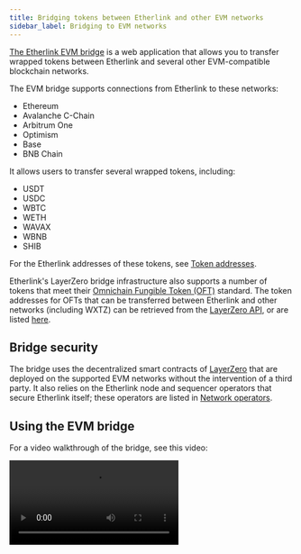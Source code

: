 ```yaml
---
title: Bridging tokens between Etherlink and other EVM networks
sidebar_label: Bridging to EVM networks
---
```



[The Etherlink EVM bridge](https://bridge.etherlink.com/evm) is a web application that allows you to transfer wrapped tokens between Etherlink and several other EVM-compatible blockchain networks.

The EVM bridge supports connections from Etherlink to these networks:

- Ethereum
- Avalanche C-Chain
- Arbitrum One
- Optimism
- Base
- BNB Chain

It allows users to transfer several wrapped tokens, including:

- USDT
- USDC
- WBTC
- WETH
- WAVAX
- WBNB
- SHIB

For the Etherlink addresses of these tokens, see [Token addresses](#token-addresses).

Etherlink's LayerZero bridge infrastructure also supports a number of tokens that meet their [Omnichain Fungible Token (OFT)](https://docs.layerzero.network/v2/developers/evm/oft/quickstart) standard.
The token addresses for OFTs that can be transferred between Etherlink and other networks (including WXTZ) can be retrieved from the [LayerZero API](https://docs.layerzero.network/v2/tools/api/oft), or are listed [here](#token-addresses).

## Bridge security

The bridge uses the decentralized smart contracts of [LayerZero](https://layerzero.network/) that are deployed on the supported EVM networks without the intervention of a third party.
It also relies on the Etherlink node and sequencer operators that secure Etherlink itself; these operators are listed in [Network operators](/network/operators).

## Using the EVM bridge

For a video walkthrough of the bridge, see this video:

<Video src="https://www.loom.com/embed/6a1bb548a5c7439fafdb328b4785adca?sid=bfeed550-9191-4fea-b274-453ff1f1caf9"/>

![Overview of the EVM bridge](/img/wab-details.png)

1. Go to the Etherlink EVM bridge at https://bridge.etherlink.com/evm.

1. Click the **Connect** button and connect your EVM wallet.

1. Select the source network from which to bridge tokens to Etherlink, or select Etherlink as the source network to bridge tokens out of Etherlink.

1. Next to the source network, click the source token and select the token to transfer from the source network.
The interface shows all bridgeable tokens across all available networks and your token balances.

1. Enter the number of tokens to bridge out of the source network.

1. Select the target network and token.

   The page shows the amount of tokens that you will receive on the target chain and the fees for the token transfer in the native gas token of the source chain.

   **You must ensure that you have enough tokens on the source chain to pay the fees.**

1. Set the other parameters for the transfer, including the **Gas on destination** and **Slippage tolerance** fields.

   :::note Gas on destination
   Interacting with Etherlink requires XTZ (its native token) to pay for gas fees.
   As part of your bridging transaction, you can choose to send up to 0.1 XTZ to your Etherlink wallet address to pay for fees for later transactions and interact with the Etherlink ecosystem.
   The cost of this XTZ is added to the fees that you pay for the transfer.
   By default, the bridge adds 0.1 XTZ if the destination account has no XTZ.
   :::

1. To make the transfer, click **Transfer** and confirm the transfer in your wallet.

The bridge shows a popup with a link to [LayerZero Scan](https://layerzeroscan.com/) where you can observe the progress of the bridge transaction and see an estimated time to completion.
When the status changes to "completed," the tokens are in your EVM account.
If you don't see the tokens, you may need to import the token into your wallet on the destination network.

## Troubleshooting

The transfer button can show these errors:

- **Insufficient Balance**

   You entered a higher amount of tokens than you hold in your account.
   Reduce the amount you want to transfer or add more tokens to your wallet.

- **Not Enough Native for Gas**

   You must own more gas on the source chain to pay the required fees.
   Send more of the source chain's native gas token to your wallet.

- **Select Different Chain**

   The source and destination chains are not compatible.
   This bridge is for moving tokens in and out of Etherlink, not for moving tokens between other networks.

- **Transfer Cap Reached**

   The bridge cannot transfer the amount of tokens that you have selected.
   Select a smaller amount to transfer.

   This error can occur for bridgeable tokens that exist on multiple networks (ETH/WETH, USDT and USDC).
   For example, if the bridge contract on Avalanche has 100 USDT, you can transfer no more than 100 USDT from Etherlink to Avalanche.

For further support, visit the [LayerZero Discord](https://discord-layerzero.netlify.app/discord).

If you have general questions about Etherlink, we welcome you to join the [Etherlink Discord Community](https://discord.com/invite/etherlink).

## Token addresses

:::note

Not all Etherlink tokens can be bridged to and from other chains.
See the tables below for the tokens that the bridge supports for each chain.

:::

### Etherlink

This table shows the Etherlink address of tokens that you can bridge between Etherlink and certain other chains:

<table class="customTableContainer">
  <thead>
    <tr>
      <th>Symbol</th>
      <th>Name</th>
      <th>Mainnet address</th>
    </tr>
  </thead>
  <tbody>
    <tr>
      <td>USDC</td>
      <td>USD Coin</td>
      <td><InlineCopy code="0x796Ea11Fa2dD751eD01b53C372fFDB4AAa8f00F9" href="https://explorer.etherlink.com/address/0x796Ea11Fa2dD751eD01b53C372fFDB4AAa8f00F9" abbreviate="5,4"></InlineCopy></td>
    </tr>

    <tr>
      <td>USDT</td>
      <td>Tether USD</td>
      <td><InlineCopy code="0x2C03058C8AFC06713be23e58D2febC8337dbfE6A" href="https://explorer.etherlink.com/address/0x2C03058C8AFC06713be23e58D2febC8337dbfE6A" abbreviate="5,4"></InlineCopy></td>
    </tr>

    <tr>
      <td>WBTC</td>
      <td>Wrapped BTC</td>
      <td><InlineCopy href="https://explorer.etherlink.com/address/0xbFc94CD2B1E55999Cfc7347a9313e88702B83d0F" code="0xbFc94CD2B1E55999Cfc7347a9313e88702B83d0F" abbreviate="5,4"></InlineCopy></td>
    </tr>

    <tr>
      <td>WETH</td>
      <td>Wrapped Ether</td>
      <td><InlineCopy code="0xfc24f770F94edBca6D6f885E12d4317320BcB401" href="https://explorer.etherlink.com/address/0xfc24f770F94edBca6D6f885E12d4317320BcB401" abbreviate="5,4"></InlineCopy></td>
    </tr>

    <tr>
      <td>WBNB</td>
      <td>Wrapped BNB</td>
      <td><InlineCopy href="https://explorer.etherlink.com/address/0xaA40A1cc1561c584B675cbD12F1423A32E2a0d8C" code="0xaA40A1cc1561c584B675cbD12F1423A32E2a0d8C" abbreviate="5,4"></InlineCopy></td>
    </tr>

    <tr>
      <td>WAVAX</td>
      <td>Wrapped AVAX</td>
      <td><InlineCopy href="https://explorer.etherlink.com/address/0xe820995cD39B6E09EAa7e4e16337184b4A61B644" code="0xe820995cD39B6E09EAa7e4e16337184b4A61B644" abbreviate="5,4"></InlineCopy></td>
    </tr>

    <tr>
      <td>SHIB</td>
      <td>SHIBA INU</td>
      <td><InlineCopy href="https://explorer.etherlink.com/address/0xBBD1F50A212357067318a84179892684e1Ac5181" code="0xBBD1F50A212357067318a84179892684e1Ac5181" abbreviate="5,4"></InlineCopy></td>
    </tr>
  </tbody>
</table>


These tables show the addresses of the equivalent tokens on other networks:

### Ethereum

<table class="customTableContainer">
<thead>
  <tr>
    <th>Symbol</th>
    <th>Name</th>
    <th>Mainnet address</th>
  </tr>
</thead>
<tbody>

<tr>
  <td>USDC</td>
  <td>USD Coin</td>
  <td><InlineCopy href="https://etherscan.io/address/0xA0b86991c6218b36c1d19D4a2e9Eb0cE3606eB48" code="0xA0b86991c6218b36c1d19D4a2e9Eb0cE3606eB48" abbreviate="5,4"></InlineCopy></td>
</tr>
<tr>
  <td>USDT</td>
  <td>Tether USD</td>
  <td><InlineCopy href="https://etherscan.io/address/0xdAC17F958D2ee523a2206206994597C13D831ec7" code="0xdAC17F958D2ee523a2206206994597C13D831ec7" abbreviate="5,4"></InlineCopy></td>
</tr>
<tr>
  <td>WBTC</td>
  <td>Wrapped BTC</td>
  <td><InlineCopy href="https://etherscan.io/address/0x2260FAC5E5542a773Aa44fBCfeDf7C193bc2C599" code="0x2260FAC5E5542a773Aa44fBCfeDf7C193bc2C599" abbreviate="5,4"></InlineCopy></td>
</tr>
<tr>
  <td>WETH</td>
  <td>Wrapped Ether</td>
  <td><InlineCopy href="https://etherscan.io/address/0xC02aaA39b223FE8D0A0e5C4F27eAD9083C756Cc2" code="0xC02aaA39b223FE8D0A0e5C4F27eAD9083C756Cc2" abbreviate="5,4"></InlineCopy></td>
</tr>
<tr>
  <td>SHIB</td>
  <td>SHIBA INU</td>
  <td><InlineCopy href="https://etherscan.io/address/0x95aD61b0a150d79219dCF64E1E6Cc01f0B64C4cE" code="0x95aD61b0a150d79219dCF64E1E6Cc01f0B64C4cE" abbreviate="5,4"></InlineCopy></td>
</tr>

</tbody>
</table>

### Arbitrum One

<table class="customTableContainer">
<thead>
  <tr>
    <th>Name</th>
    <th>Symbol</th>
    <th>Mainnet address</th>
  </tr>
</thead>
<tbody>

<tr>
  <td>USDC</td>
  <td>USD Coin</td>
  <td><InlineCopy href="https://arbiscan.io/address/0xaf88d065e77c8cC2239327C5EDb3A432268e5831" code="0xaf88d065e77c8cC2239327C5EDb3A432268e5831" abbreviate="5,4"></InlineCopy></td>
</tr>
<tr>
  <td>USDT</td>
  <td>Tether USD</td>
  <td><InlineCopy href="https://arbiscan.io/address/0xFd086bC7CD5C481DCC9C85ebE478A1C0b69FCbb9" code="0xFd086bC7CD5C481DCC9C85ebE478A1C0b69FCbb9" abbreviate="5,4"></InlineCopy></td>
</tr>
<tr>
  <td>WBTC</td>
  <td>Wrapped BTC</td>
  <td><InlineCopy href="https://arbiscan.io/address/0x2f2a2543B76A4166549F7aaB2e75Bef0aefC5B0f" code="0x2f2a2543B76A4166549F7aaB2e75Bef0aefC5B0f" abbreviate="5,4"></InlineCopy></td>
</tr>
<tr>
  <td>WETH</td>
  <td>Wrapped Ether</td>
  <td><InlineCopy href="https://arbiscan.io/address/0x82aF49447D8a07e3bd95BD0d56f35241523fBab1" code="0x82aF49447D8a07e3bd95BD0d56f35241523fBab1" abbreviate="5,4"></InlineCopy></td>
</tr>

</tbody>
</table>

### Base

<table class="customTableContainer">
<thead>
<tr>
  <th>Name</th>
  <th>Symbol</th>
  <th>Mainnet address</th>
</tr>
</thead>
<tbody>

<tr>
  <td>USDC</td>
  <td>USD Coin</td>
  <td><InlineCopy href="https://basescan.org/address/0x833589fCD6eDb6E08f4c7C32D4f71b54bdA02913" code="0x833589fCD6eDb6E08f4c7C32D4f71b54bdA02913" abbreviate="5,4"></InlineCopy></td>
</tr>
<tr>
  <td>WETH</td>
  <td>Wrapped Ether</td>
  <td><InlineCopy href="https://basescan.org/address/0x4200000000000000000000000000000000000006" code="0x4200000000000000000000000000000000000006" abbreviate="5,4"></InlineCopy></td>
</tr>

</tbody>
</table>

### Optimism

<table class="customTableContainer">
<thead>
<tr>
  <th>Name</th>
  <th>Symbol</th>
  <th>Mainnet address</th>
</tr>
</thead>
<tbody>

<tr>
  <td>USDC</td>
  <td>USD Coin</td>
  <td><InlineCopy href="https://optimistic.etherscan.io/address/0x0b2C639c533813f4Aa9D7837CAf62653d097Ff85" code="0x0b2C639c533813f4Aa9D7837CAf62653d097Ff85" abbreviate="5,4"></InlineCopy></td>
</tr>
<tr>
  <td>USDT</td>
  <td>Tether USD</td>
  <td><InlineCopy href="https://optimistic.etherscan.io/address/0x94b008aA00579c1307B0EF2c499aD98a8ce58e58" code="0x94b008aA00579c1307B0EF2c499aD98a8ce58e58" abbreviate="5,4"></InlineCopy></td>
</tr>
<tr>
  <td>WETH</td>
  <td>Wrapped Ether</td>
  <td><InlineCopy href="https://optimistic.etherscan.io/address/0x4200000000000000000000000000000000000006" code="0x4200000000000000000000000000000000000006" abbreviate="5,4"></InlineCopy></td>
</tr>

</tbody>
</table>

### BNB Chain

<table class="customTableContainer">
<thead>
<tr>
  <th>Name</th>
  <th>Symbol</th>
  <th>Mainnet address</th>
</tr>
</thead>
<tbody>

<tr>
  <td>USDC</td>
  <td>USD Coin</td>
  <td><InlineCopy href="https://bscscan.com/address/0x8ac76a51cc950d9822d68b83fe1ad97b32cd580d" code="0x8ac76a51cc950d9822d68b83fe1ad97b32cd580d" abbreviate="5,4"></InlineCopy></td>
</tr>
<tr>
  <td>USDT</td>
  <td>Tether USD</td>
  <td><InlineCopy href="https://bscscan.com/address/0x55d398326f99059ff775485246999027b3197955" code="0x55d398326f99059ff775485246999027b3197955" abbreviate="5,4"></InlineCopy></td>
</tr>
<tr>
  <td>WBNB</td>
  <td>Wrapped BNB</td>
  <td><InlineCopy href="https://bscscan.com/token/0xbb4cdb9cbd36b01bd1cbaebf2de08d9173bc095c" code="0xbb4cdb9cbd36b01bd1cbaebf2de08d9173bc095c" abbreviate="5,4"></InlineCopy></td>
</tr>

</tbody>
</table>

### Avalanche C-Chain

<table class="customTableContainer">
<thead>
<tr>
  <th>Name</th>
  <th>Symbol</th>
  <th>Mainnet address</th>
</tr>
</thead>
<tbody>

<tr>
  <td>USDC</td>
  <td>USD Coin</td>
  <td><InlineCopy href="https://avascan.info/blockchain/c/address/0xB97EF9Ef8734C71904D8002F8b6Bc66Dd9c48a6E" code="0xB97EF9Ef8734C71904D8002F8b6Bc66Dd9c48a6E" abbreviate="5,4"></InlineCopy></td>
</tr>
<tr>
  <td>USDT</td>
  <td>Tether USD</td>
  <td><InlineCopy href="https://avascan.info/blockchain/c/address/0x9702230A8Ea53601f5cD2dc00fDBc13d4dF4A8c7" code="0x9702230A8Ea53601f5cD2dc00fDBc13d4dF4A8c7" abbreviate="5,4"></InlineCopy></td>
</tr>
<tr>
  <td>WAVAX</td>
  <td>Wrapped AVAX</td>
  <td><InlineCopy href="https://avascan.info/blockchain/c/address/0xB31f66AA3C1e785363F0875A1B74E27b85FD66c7" code="0xB31f66AA3C1e785363F0875A1B74E27b85FD66c7" abbreviate="5,4"></InlineCopy></td>
</tr>

</tbody>
</table>

## How bridging wrapped assets works

The Etherlink EVM bridge uses a [wrapped asset bridge](https://github.com/LayerZero-Labs/wrapped-asset-bridge) created by [LayerZero](https://layerzero.network/).
It works by maintaining liquidity pools on other networks and minting equivalent tokens on Etherlink.

When you bridge tokens from other networks to Etherlink, the bridge contracts lock the tokens in a liquidity pool on the source network, send a message over LayerZero's software to Etherlink, and mint tokens on Etherlink.
When you bridge tokens out of Etherlink, the contracts burn the tokens on Etherlink and unlock them in the liquidity pool on the target network.
Therefore, bridging tokens out of Etherlink is dependent on the liquidity pool on the target chain.
LayerZero also maintains Etherlink EVM and Smart Rollup nodes to verify that the transactions complete on Etherlink.

This diagram shows how the EVM bridge works:

![Overview of the EVM bridge, showing the interaction between contracts on other chains and Etherlink, moderated by LayerZero](/img/wrapped-asset-bridge.png)
{/* https://lucid.app/lucidchart/cac80916-85c8-455d-b50b-f265057dcc1b/edit */}

For more information, see the repository for the bridge: https://github.com/LayerZero-Labs/wrapped-asset-bridge.

## Bridge contract addresses

The verified contract code, ABI and historic transactions for the wrapped asset bridge on each supported network can be viewed at the following links.
Developers can integrate these contracts into their own cross-chain bridge if required.

### Mainnet wrapped asset bridge

<table class="customTableContainer">
<thead>
<tr>
  <th>Network</th>
  <th>Contract address</th>
</tr>
</thead>
<tbody>
<tr>
  <td>Etherlink</td>
  <td><InlineCopy href="https://explorer.etherlink.com/address/0x1f8E735f424B7A49A885571A2fA104E8C13C26c7" code="0x1f8E735f424B7A49A885571A2fA104E8C13C26c7" abbreviate="5,4"></InlineCopy></td>
</tr>
<tr>
  <td>Ethereum</td>
  <td><InlineCopy href="https://etherscan.io/address/0x1f8E735f424B7A49A885571A2fA104E8C13C26c7" code="0x1f8E735f424B7A49A885571A2fA104E8C13C26c7" abbreviate="5,4"></InlineCopy></td>
</tr>
<tr>
  <td>Arbitrum One</td>
  <td><InlineCopy href="https://arbiscan.io/address/0x1f8E735f424B7A49A885571A2fA104E8C13C26c7" code="0x1f8E735f424B7A49A885571A2fA104E8C13C26c7" abbreviate="5,4"></InlineCopy></td>
</tr>
<tr>
  <td>Base</td>
  <td><InlineCopy href="https://basescan.org/address/0x1f8E735f424B7A49A885571A2fA104E8C13C26c7" code="0x1f8E735f424B7A49A885571A2fA104E8C13C26c7" abbreviate="5,4"></InlineCopy></td>
</tr>
<tr>
  <td>Optimism</td>
  <td><InlineCopy href="https://optimistic.etherscan.io/address/0x1f8E735f424B7A49A885571A2fA104E8C13C26c7" code="0x1f8E735f424B7A49A885571A2fA104E8C13C26c7" abbreviate="5,4"></InlineCopy></td>
</tr>
<tr>
  <td>BNB Chain</td>
  <td><InlineCopy href="https://bscscan.com/address/0x1f8E735f424B7A49A885571A2fA104E8C13C26c7" code="0x1f8E735f424B7A49A885571A2fA104E8C13C26c7" abbreviate="5,4"></InlineCopy></td>
</tr>
<tr>
  <td>Avalanche C-Chain</td>
  <td><InlineCopy href="https://avascan.info/blockchain/c/address/0x1f8E735f424B7A49A885571A2fA104E8C13C26c7" code="0x1f8E735f424B7A49A885571A2fA104E8C13C26c7" abbreviate="5,4"></InlineCopy></td>
</tr>
</tbody>
</table>

### Testnet wrapped asset bridge

<table class="customTableContainer">
<thead>
<tr>
  <th>Network</th>
  <th>Contract address</th>
</tr>
</thead>
<tbody>
<tr>
  <td>Etherlink Testnet</td>
  <td><InlineCopy href="https://testnet.explorer.etherlink.com/address/0x137d4e9C2431A3DCBa6e615E9438F2c558353a17" code="0x137d4e9C2431A3DCBa6e615E9438F2c558353a17" abbreviate="5,4"></InlineCopy></td>
</tr>
<tr>
  <td>Arbitrum Sepolia</td>
  <td><InlineCopy href="https://sepolia.arbiscan.io/address/0x1687412b4Cb0f0753BA3919849e729E1bbeC8345" code="0x1687412b4Cb0f0753BA3919849e729E1bbeC8345" abbreviate="5,4"></InlineCopy></td>
</tr>
<tr>
  <td>Optimism Sepolia</td>
  <td><InlineCopy href="https://sepolia-optimism.etherscan.io/address/0x29864554C76b121cd2435962bfaF9AE72D2D5Aaf" code="0x29864554C76b121cd2435962bfaF9AE72D2D5Aaf" abbreviate="5,4"></InlineCopy></td>
</tr>
<tr>
  <td>BSC Testnet</td>
  <td><InlineCopy href="https://testnet.bscscan.com/address/0x544d75a99916CA53394fFc7E0f38c4FE4d08d11b" code="0x544d75a99916CA53394fFc7E0f38c4FE4d08d11b" abbreviate="5,4"></InlineCopy></td>
</tr>
</tbody>
</table>

## Related tools and information

- For information about pending transactions, see the [LayerZero Cross Chain Explorer](https://layerzeroscan.com/).
- For information about Etherlink transactions, see the [Etherlink block explorer](https://explorer.etherlink.com/).
- More Information about the LayerZero protocol is available in their [official documentation](https://docs.layerzero.network/).
- The audit reports of the LayerZero protocol are available in this [LayerZero GitHub Repository](https://github.com/LayerZero-Labs/LayerZero/tree/main/audit).
- To review the open source code of the EVM bridge, visit the [LayerZero Github Repository](https://github.com/LayerZero-Labs/wrapped-asset-bridge).

